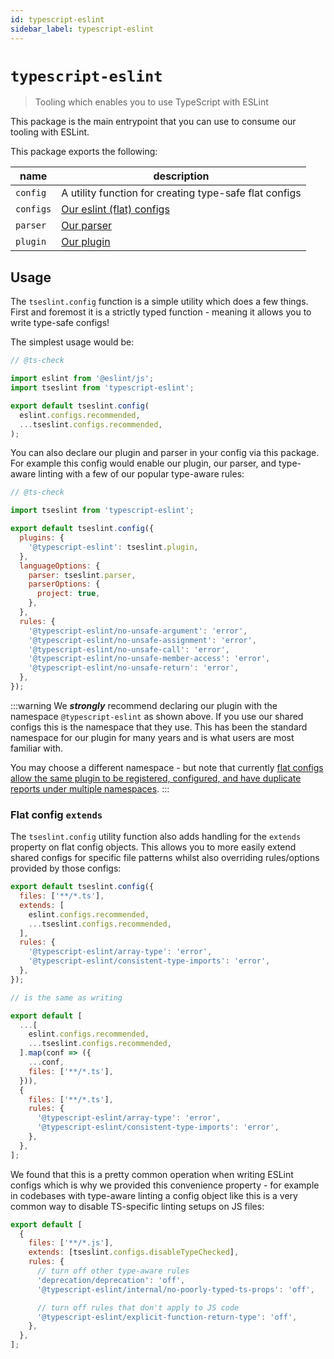 ```yaml
---
id: typescript-eslint
sidebar_label: typescript-eslint
---
```


# `typescript-eslint`

> Tooling which enables you to use TypeScript with ESLint

This package is the main entrypoint that you can use to consume our tooling with ESLint.

This package exports the following:

| name      | description                                                |
| --------- | ---------------------------------------------------------- |
| `config`  | A utility function for creating type-safe flat configs     |
| `configs` | [Our eslint (flat) configs](../linting/Configurations.mdx) |
| `parser`  | [Our parser](./Parser.mdx)                                 |
| `plugin`  | [Our plugin](./ESLint_Plugin.mdx)                          |

## Usage

The `tseslint.config` function is a simple utility which does a few things. First and foremost it is a strictly typed function - meaning it allows you to write type-safe configs!

The simplest usage would be:

```js title="eslint.config.js"
// @ts-check

import eslint from '@eslint/js';
import tseslint from 'typescript-eslint';

export default tseslint.config(
  eslint.configs.recommended,
  ...tseslint.configs.recommended,
);
```

You can also declare our plugin and parser in your config via this package. For example this config would enable our plugin, our parser, and type-aware linting with a few of our popular type-aware rules:

```js title="eslint.config.js"
// @ts-check

import tseslint from 'typescript-eslint';

export default tseslint.config({
  plugins: {
    '@typescript-eslint': tseslint.plugin,
  },
  languageOptions: {
    parser: tseslint.parser,
    parserOptions: {
      project: true,
    },
  },
  rules: {
    '@typescript-eslint/no-unsafe-argument': 'error',
    '@typescript-eslint/no-unsafe-assignment': 'error',
    '@typescript-eslint/no-unsafe-call': 'error',
    '@typescript-eslint/no-unsafe-member-access': 'error',
    '@typescript-eslint/no-unsafe-return': 'error',
  },
});
```

:::warning
We **_strongly_** recommend declaring our plugin with the namespace `@typescript-eslint` as shown above. If you use our shared configs this is the namespace that they use. This has been the standard namespace for our plugin for many years and is what users are most familiar with.

You may choose a different namespace - but note that currently [flat configs allow the same plugin to be registered, configured, and have duplicate reports under multiple namespaces](https://github.com/eslint/eslint/discussions/17766).
:::

### Flat config `extends`

The `tseslint.config` utility function also adds handling for the `extends` property on flat config objects. This allows you to more easily extend shared configs for specific file patterns whilst also overriding rules/options provided by those configs:

```js
export default tseslint.config({
  files: ['**/*.ts'],
  extends: [
    eslint.configs.recommended,
    ...tseslint.configs.recommended,
  ],
  rules: {
    '@typescript-eslint/array-type': 'error',
    '@typescript-eslint/consistent-type-imports': 'error',
  },
});

// is the same as writing

export default [
  ...[
    eslint.configs.recommended,
    ...tseslint.configs.recommended,
  ].map(conf => ({
    ...conf,
    files: ['**/*.ts'],
  })),
  {
    files: ['**/*.ts'],
    rules: {
      '@typescript-eslint/array-type': 'error',
      '@typescript-eslint/consistent-type-imports': 'error',
    },
  },
];
```

We found that this is a pretty common operation when writing ESLint configs which is why we provided this convenience property - for example in codebases with type-aware linting a config object like this is a very common way to disable TS-specific linting setups on JS files:

```js
export default [
  {
    files: ['**/*.js'],
    extends: [tseslint.configs.disableTypeChecked],
    rules: {
      // turn off other type-aware rules
      'deprecation/deprecation': 'off',
      '@typescript-eslint/internal/no-poorly-typed-ts-props': 'off',

      // turn off rules that don't apply to JS code
      '@typescript-eslint/explicit-function-return-type': 'off',
    },
  },
];
```
